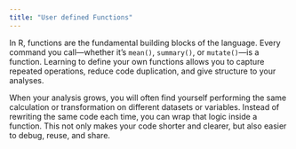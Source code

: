 ```yaml
---
title: "User defined Functions"
---
```


In R, functions are the fundamental building blocks of the language. Every command you call—whether it’s `mean()`, `summary()`, or `mutate()`—is a function. Learning to define your own functions allows you to capture repeated operations, reduce code duplication, and give structure to your analyses.

When your analysis grows, you will often find yourself performing the same calculation or transformation on different datasets or variables. Instead of rewriting the same code each time, you can wrap that logic inside a function. This not only makes your code shorter and clearer, but also easier to debug, reuse, and share.

